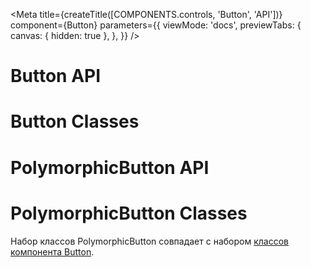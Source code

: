 
<Meta
  title={createTitle([COMPONENTS.controls, 'Button', 'API'])}
  component={Button}
  parameters={{
    viewMode: 'docs',
    previewTabs: {
      canvas: { hidden: true },
    },
  }}
/>

# Button API

<ArgsTable of={Button} />

# Button Classes

<ArgsTable of={ClassesDummy} />

# PolymorphicButton API

<ArgsTable of={PolymorphicButton} />

# PolymorphicButton Classes

Набор классов PolymorphicButton совпадает с набором [классов компонента Button](?path=/docs/элементы-управления-button-api--page#button-classes).
